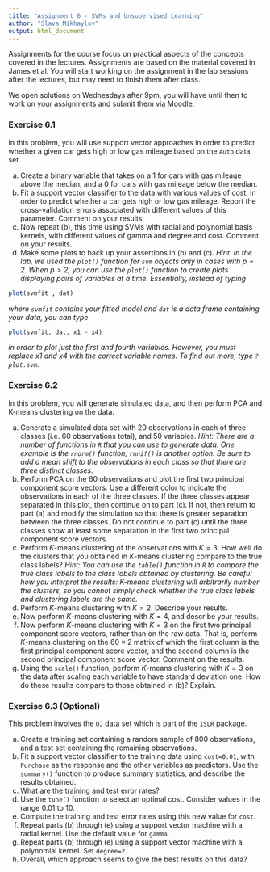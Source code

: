 ```yaml
---
title: "Assignment 6 - SVMs and Unsupervised Learning"
author: "Slava Mikhaylov"
output: html_document
---
```


Assignments for the course focus on practical aspects of the concepts covered in the lectures. Assignments are based on the material covered in James et al. You will start working on the assignment in the lab sessions after the lectures, but may need to finish them after class.

We open solutions on Wednesdays after 9pm, you will have until then to work on your assignments and submit them via Moodle. 


### Exercise 6.1

In this problem, you will use support vector approaches in order to predict whether a given car gets high or low gas mileage based on the `Auto` data set.

(a) Create a binary variable that takes on a 1 for cars with gas mileage above the median, and a 0 for cars with gas mileage below the median.
(b) Fit a support vector classifier to the data with various values of cost, in order to predict whether a car gets high or low gas mileage. Report the cross-validation errors associated with different values of this parameter. Comment on your results.
(c) Now repeat (b), this time using SVMs with radial and polynomial basis kernels, with different values of gamma and degree and cost. Comment on your results.
(d) Make some plots to back up your assertions in (b) and (c). 
*Hint: In the lab, we used the `plot()` function for `svm` objects only in cases with $p = 2$. When $p > 2$, you can use the `plot()` function to create plots displaying pairs of variables at a time. Essentially, instead of typing*
```r
plot(svmfit , dat)
```
*where `svmfit` contains your fitted model and `dat` is a data frame containing your data, you can type*
```r
plot(svmfit, dat, x1 ~ x4)
```
*in order to plot just the first and fourth variables. However, you must replace $x1$ and $x4$ with the correct variable names. To find out more, type `?plot.svm`.*


### Exercise 6.2

In this problem, you will generate simulated data, and then perform PCA and K-means clustering on the data.

(a) Generate a simulated data set with 20 observations in each of three classes (i.e. 60 observations total), and 50 variables.
*Hint: There are a number of functions in `R` that you can use to generate data. One example is the `rnorm()` function; `runif()` is another option. Be sure to add a mean shift to the observations in each class so that there are three distinct classes.*
(b) Perform PCA on the 60 observations and plot the first two principal component score vectors. Use a different color to indicate the observations in each of the three classes. If the three classes appear separated in this plot, then continue on to part (c). If not, then return to part (a) and modify the simulation so that there is greater separation between the three classes. Do not continue to part (c) until the three classes show at least some separation in the first two principal component score vectors.
(c) Perform $K$-means clustering of the observations with $K = 3$. How well do the clusters that you obtained in $K$-means clustering compare to the true class labels?
*Hint: You can use the `table()` function in `R` to compare the true class labels to the class labels obtained by clustering. Be careful how you interpret the results: $K$-means clustering will arbitrarily number the clusters, so you cannot simply check whether the true class labels and clustering labels are the same.*
(d) Perform $K$-means clustering with $K = 2$. Describe your results.
(e) Now perform $K$-means clustering with $K = 4$, and describe your
results.
(f) Now perform $K$-means clustering with $K = 3$ on the first two principal component score vectors, rather than on the raw data. That is, perform $K$-means clustering on the $60 \times 2$ matrix of which the first column is the first principal component score vector, and the second column is the second principal component score vector. Comment on the results.
(g) Using the `scale()` function, perform $K$-means clustering with $K = 3$ on the data after scaling each variable to have standard deviation one. How do these results compare to those obtained in (b)? Explain.


### Exercise 6.3 (Optional)

This problem involves the `OJ` data set which is part of the `ISLR` package.

(a) Create a training set containing a random sample of 800 observations, and a test set containing the remaining observations.
(b) Fit a support vector classifier to the training data using `cost=0.01`, with `Purchase` as the response and the other variables as predictors. Use the `summary()` function to produce summary statistics, and describe the results obtained.
(c) What are the training and test error rates?
(d) Use the `tune()` function to select an optimal cost. Consider values in the range 0.01 to 10.
(e) Compute the training and test error rates using this new value for `cost`.
(f) Repeat parts (b) through (e) using a support vector machine with a radial kernel. Use the default value for `gamma`.
(g) Repeat parts (b) through (e) using a support vector machine with a polynomial kernel. Set `degree=2`.
(h) Overall, which approach seems to give the best results on this data?